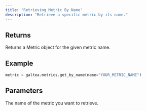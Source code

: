 ```yaml
---
title: 'Retrieving Metric By Name'
description: "Retrieve a specific metric by its name."
---
```


## Returns
Returns a Metric object for the given metric name.

## Example
```python
metric = galtea.metrics.get_by_name(name="YOUR_METRIC_NAME")
```

## Parameters
<ResponseField name="name" type="string" required>
  The name of the metric you want to retrieve.
</ResponseField>
